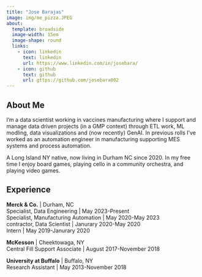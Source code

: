 ```yaml
---
title: "Jose Barajas"
image: img/me_pizza.JPEG
about:
  template: broadside
  image-width: 15em
  image-shape: round
  links:
    - icon: linkedin
      text: linkedin
      url: https://www.linkedin.com/in/josebara/
    - icon: github
      text: github
      url: gttps://github.com/josebara002
---
```


:::{#me}

## About Me

I'm a data scientist working in vaccines manufacturing where I support and manage data driven projects (in a GMP context) through ETL work, ML modling, data visualizations and (now recently) GenAI. In previous rolls I've worked as an automation engineer in manufacturing supporting MES systems and process automation.

A Long Island NY native, now living in Durham NC since 2020. In my free time I enjoy board games, playing cello in a community orchestra, and playing video games. 


## Experience
**Merck & Co.**    | Durham, NC <br />
Specialist, Data Engineering    | May 2023-Present <br />
Specialist, Manufacturing Automation    | May 2020-May 2023 <br />
contractor, Data Scientist    | Janurary 2020-May 2020 <br />
Intern    | May 2019-Janurary 2020 <br />

**McKesson**    | Cheektowaga, NY <br />
Central Fill Support Associate    | August 2017-November 2018 <br />

**University at Buffalo**    | Buffalo, NY <br />
Research Assistant    | May 2013-November 2018 <br />


## Education

State University of New York, at Buffalo    | Buffalo, NY <br />
MS in Engineering Science (Data Science)    | January 2020

State University of New York, at Buffalo    | Buffalo, NY <br />
BS in Chemical Engineering *cum laude*    | June 2017

:::

Thanks for checking out my web site!
